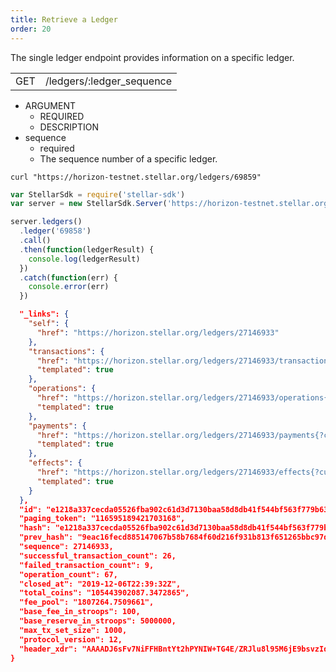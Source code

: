 ```yaml
---
title: Retrieve a Ledger
order: 20
---
```



The single ledger endpoint provides information on a specific ledger.

<Endpoint>

|     |                           |
| --- | ------------------------- |
| GET | /ledgers/:ledger_sequence |

</Endpoint>

<NestedTable>

- ARGUMENT
  - REQUIRED
  - DESCRIPTION
- sequence
  - required
  - The sequence number of a specific ledger.

</NestedTable>

<CodeExample title="Example Request">

```curl
curl "https://horizon-testnet.stellar.org/ledgers/69859"
```

```JavaScript
var StellarSdk = require('stellar-sdk')
var server = new StellarSdk.Server('https://horizon-testnet.stellar.org');

server.ledgers()
  .ledger('69858')
  .call()
  .then(function(ledgerResult) {
    console.log(ledgerResult)
  })
  .catch(function(err) {
    console.error(err)
  })
```

</CodeExample>

<ExampleResponse title="Example Response">

```json
  "_links": {
    "self": {
      "href": "https://horizon.stellar.org/ledgers/27146933"
    },
    "transactions": {
      "href": "https://horizon.stellar.org/ledgers/27146933/transactions{?cursor,limit,order}",
      "templated": true
    },
    "operations": {
      "href": "https://horizon.stellar.org/ledgers/27146933/operations{?cursor,limit,order}",
      "templated": true
    },
    "payments": {
      "href": "https://horizon.stellar.org/ledgers/27146933/payments{?cursor,limit,order}",
      "templated": true
    },
    "effects": {
      "href": "https://horizon.stellar.org/ledgers/27146933/effects{?cursor,limit,order}",
      "templated": true
    }
  },
  "id": "e1218a337cecda05526fba902c61d3d7130baa58d8db41f544bf563f779b6329",
  "paging_token": "116595189421703168",
  "hash": "e1218a337cecda05526fba902c61d3d7130baa58d8db41f544bf563f779b6329",
  "prev_hash": "9eac16fecd885147067b58b7684f60d216f931b813f651265bbc97de4cea313d",
  "sequence": 27146933,
  "successful_transaction_count": 26,
  "failed_transaction_count": 9,
  "operation_count": 67,
  "closed_at": "2019-12-06T22:39:32Z",
  "total_coins": "105443902087.3472865",
  "fee_pool": "1807264.7509661",
  "base_fee_in_stroops": 100,
  "base_reserve_in_stroops": 5000000,
  "max_tx_set_size": 1000,
  "protocol_version": 12,
  "header_xdr": "AAAADJ6sFv7NiFFHBntYt2hPYNIW+TG4E/ZRJlu8l95M6jE9bsvzId+Gtul2mNMW4UZQ+KqSb/nbN8F1CTxAfQsyUy8AAAAAXerYpAAAAAAAAAAAXQNpS8daKGZUeY5quYUcIiJZBMB7LiLsZJsEx9qw79fx99Bu/lk+sIePNUNcuOC2euthzfhLuWJ1nZBuoQFDjgGeOrUOoh6z7HlbYQAAEG/dvCadAAABFgAAAAAIOwAqAAAAZABMS0AAAAPooSNtHXJNJKKWlBtgkAM1LBxzlzYjIlS0xwpjP+uCi76fQj59wgTy0+xtx7O1qTb+W6zcI2zWZnrUU/8v8RZHFBfoo20QYKh95+wWr348yZAexZpdrjhyCxbChxlVTZOX6nZfIgcYBMnZRkOTCLdPO76yeqpDhqu9KrPe3YPTO3wAAAAA"
}
```

</ExampleResponse>
